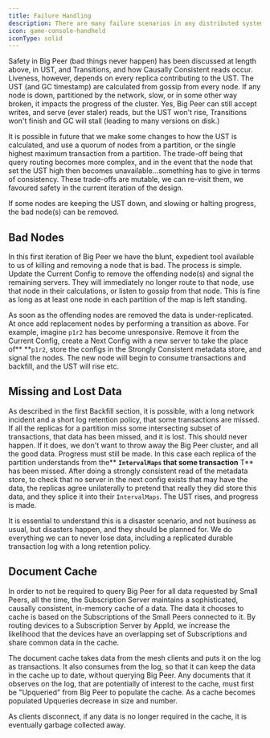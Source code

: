 ```yaml
---
title: Failure Handling
description: There are many failure scenarios in any distributed system. Big Peer leans heavily on a durable transaction log for many failure scenarios, and replicated copies of data for many others.
icon: game-console-handheld
iconType: solid
---
```



 Safety in Big Peer (bad things never happen) has been discussed at length above, in UST, and Transitions, and how Causally Consistent reads occur. Liveness, however, depends on every replica contributing to the UST. The UST (and GC timestamp) are calculated from gossip from every node. If any node is down, partitioned by the network, slow, or in some other way broken, it impacts the progress of the cluster. Yes, Big Peer can still accept writes, and serve (ever staler) reads, but the UST won't rise, Transitions won't finish and GC will stall (leading to many versions on disk.)

It is possible in future that we make some changes to how the UST is calculated, and use a quorum of nodes from a partition, or the single highest maximum transaction from a partition. The trade-off being that query routing becomes more complex, and in the event that the node that set the UST high then becomes unavailable...something has to give in terms of consistency. These trade-offs are mutable, we can re-visit them, we favoured safety in the current iteration of the design.

If some nodes are keeping the UST down, and slowing or halting progress, the bad node(s) can be removed.

## Bad Nodes

In this first iteration of Big Peer we have the blunt, expedient tool available to us of killing and removing a node that is bad. The process is simple. Update the Current Config to remove the offending node(s) and signal the remaining servers. They will immediately no longer route to that node, use that node in their calculations, or listen to gossip from that node. This is fine as long as at least one node in each partition of the map is left standing.

As soon as the offending nodes are removed the data is under-replicated. At once add replacement nodes by performing a transition as above. For example, imagine `p1r2` has become unresponsive. Remove it from the Current Config, create a Next Config with a new server to take the place of** **`p1r2`, store the configs in the Strongly Consistent metadata store, and signal the nodes. The new node will begin to consume transactions and backfill, and the UST will rise etc.

## Missing and Lost Data

As described in the first Backfill section, it is possible, with a long network incident and a short log retention policy, that some transactions are missed. If all the replicas for a partition miss some intersecting subset of transactions, that data has been missed, and it is lost. This should never happen. If it does, we don't want to throw away the Big Peer cluster, and all the good data. Progress must still be made. In this case each replica of the partition understands from the** **`IntervalMaps` that some transaction** T** has been missed. After doing a strongly consistent read of the metadata store, to check that no server in the next config exists that may have the data, the replicas agree unilaterally to pretend that really they did store this data, and they splice it into their `IntervalMaps`. The UST rises, and progress is made.

It is essential to understand this is a disaster scenario, and not business as usual, but disasters happen, and they should be planned for. We do everything we can to never lose data, including a replicated durable transaction log with a long retention policy.

## Document Cache

In order to not be required to query Big Peer for all data requested by Small Peers, all the time, the Subscription Server maintains a sophisticated, causally consistent, in-memory cache of a data. The data it chooses to cache is based on the Subscriptions of the Small Peers connected to it. By routing devices to a Subscription Server by AppId, we increase the likelihood that the devices have an overlapping set of Subscriptions and share common data in the cache.

The document cache takes data from the mesh clients and puts it on the log as transactions. It also consumes from the log, so that it can keep the data in the cache up to date, without querying Big Peer. Any documents that it observes on the log, that are potentially of interest to the cache, must first be "Upqueried" from Big Peer to populate the cache. As a cache becomes populated Upqueries decrease in size and number.

As clients disconnect, if any data is no longer required in the cache, it is eventually garbage collected away.
